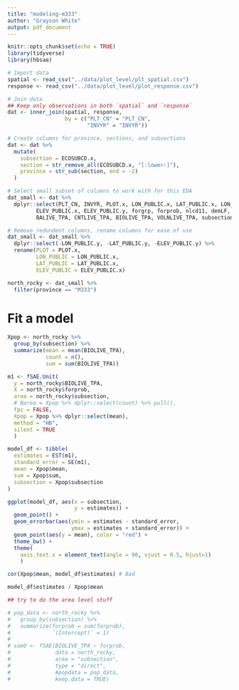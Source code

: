 ```yaml
---
title: "modeling-m333"
author: "Grayson White"
output: pdf_document
---
```


```r
knitr::opts_chunk$set(echo = TRUE)
library(tidyverse)
library(hbsae)
```

```r
# Import data
spatial <- read_csv("../data/plot_level/plt_spatial.csv")
response <- read_csv("../data/plot_level/plot_response.csv")

# Join data
## Keep only observations in both `spatial` and `response`
dat <- inner_join(spatial, response, 
                  by = c("PLT_CN" = "PLT_CN",
                         "INVYR" = "INVYR"))

# Create columns for province, sections, and subsections
dat <- dat %>%
  mutate(
    subsection = ECOSUBCD.x,
    section = str_remove_all(ECOSUBCD.x, "[:lower:]"),
    province = str_sub(section, end = -2)
  )

# Select small subset of columns to work with for this EDA
dat_small <- dat %>%
  dplyr::select(PLT_CN, INVYR, PLOT.x, LON_PUBLIC.x, LAT_PUBLIC.x, LON_PUBLIC.y, LAT_PUBLIC.y,
         ELEV_PUBLIC.x, ELEV_PUBLIC.y, forgrp, forprob, nlcd11, demLF, evtLF, forbio,
         BALIVE_TPA, CNTLIVE_TPA, BIOLIVE_TPA, VOLNLIVE_TPA, subsection, section, province)

# Remove redundent columns, rename columns for ease of use
dat_small <- dat_small %>%
  dplyr::select(-LON_PUBLIC.y, -LAT_PUBLIC.y, -ELEV_PUBLIC.y) %>%
  rename(PLOT = PLOT.x,
         LON_PUBLIC = LON_PUBLIC.x,
         LAT_PUBLIC = LAT_PUBLIC.x,
         ELEV_PUBLIC = ELEV_PUBLIC.x)

north_rocky <- dat_small %>%
  filter(province == "M333")
```

# Fit a model
```r
Xpop <- north_rocky %>%
  group_by(subsection) %>%
  summarize(mean = mean(BIOLIVE_TPA),
            count = n(),
            sum = sum(BIOLIVE_TPA))

m1 <- fSAE.Unit(
  y = north_rocky$BIOLIVE_TPA,
  X = north_rocky$forprob,
  area = north_rocky$subsection,
  # Narea = Xpop %>% dplyr::select(count) %>% pull(),
  fpc = FALSE,
  Xpop = Xpop %>% dplyr::select(mean),
  method = "HB",
  silent = TRUE
  )

model_df <- tibble(
  estimates = EST(m1),
  standard_error = SE(m1),
  mean = Xpop$mean,
  sum = Xpop$sum,
  subsection = Xpop$subsection
)

ggplot(model_df, aes(x = subsection,
                     y = estimates)) +
  geom_point() +
  geom_errorbar(aes(ymin = estimates - standard_error,
                    ymax = estimates + standard_error)) +
  geom_point(aes(y = mean), color = "red") +
  theme_bw() +
  theme(
    axis.text.x = element_text(angle = 90, vjust = 0.5, hjust=1)
    )

cor(Xpop$mean, model_df$estimates) # Bad

model_df$estimates / Xpop$mean
```


```r
## try to do the area level stuff

# pop_data <- north_rocky %>%
#   group_by(subsection) %>%
#   summarize(forprob = sum(forprob),
#             `(Intercept)` = 1)
# 
# sae0 <- fSAE(BIOLIVE_TPA ~ forprob,
#              data = north_rocky,
#              area = "subsection",
#              type = "direct",
#              #popdata = pop_data,
#              keep.data = TRUE)
```


